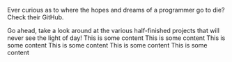 
Ever curious as to where the hopes and dreams of a programmer go to die? Check their GitHub.

Go ahead, take a look around at the various half-finished projects that will never see the light of day!
<ShowcaseContainer>
  <Showcase title="test" link="https://google.com">
    This is some content
  </Showcase>
  <Showcase title="test" link="https://google.com">
    This is some content
  </Showcase>
  <Showcase title="test" link="https://google.com">
    This is some content
  </Showcase>
  <Showcase title="test" link="https://google.com">
    This is some content
  </Showcase>
  <Showcase title="test" link="https://google.com">
    This is some content
  </Showcase>
  <Showcase title="test" link="https://google.com">
    This is some content
  </Showcase>
</ShowcaseContainer>